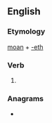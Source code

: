 ==English==

===Etymology===
[[moan]] + [[-eth]]

===Verb===
{{head|en|verb form}}

# {{en-archaic third-person singular of|moan}}

===Anagrams===
* {{anagrams|en|Thomean|nathemo}}